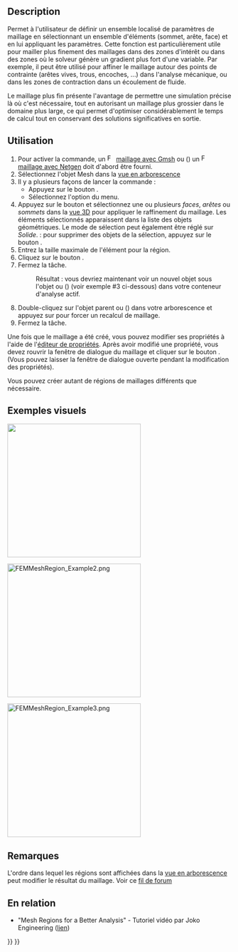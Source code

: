 <languages/>

{{Docnav/fr
|[[FEM_MeshBoundaryLayer/fr|Couche limite de maillage]]
|[[FEM_MeshGroup/fr|Grouper un maillage]]
|[[FEM_Workbench/fr|Atelier FEM]]
|IconL=FEM_MeshBoundaryLayer.svg
|IconR=FEM_MeshGroup.svg
|IconC=Workbench_FEM.svg
}}

{{GuiCommandContainer
|
{{GuiCommand/fr
|Name=FEM MeshRegion
|Name/fr=FEM Région de maillage FEM
|MenuLocation=Maillage → Mailler plus finement
|Workbenches=[[FEM_Workbench/fr|FEM]]
|SeeAlso=[[FEM_tutorial/fr|FEM Tutoriel]]
}}
{{GuiCommandFemInfo/fr
|Solvers=Tous
}}
}}

==Description==

Permet à l'utilisateur de définir un ensemble localisé de paramètres de maillage en sélectionnant un ensemble d'éléments (sommet, arête, face) et en lui appliquant les paramètres. Cette fonction est particulièrement utile pour mailler plus finement des maillages dans des zones d'intérêt ou dans des zones où le solveur génère un gradient plus fort d'une variable. Par exemple, il peut être utilisé pour affiner le maillage autour des points de contrainte (arêtes vives, trous, encoches, ...) dans l'analyse mécanique, ou dans les zones de contraction dans un écoulement de fluide.

Le maillage plus fin présente l'avantage de permettre une simulation précise là où c'est nécessaire, tout en autorisant un maillage plus grossier dans le domaine plus large, ce qui permet d'optimiser considérablement le temps de calcul tout en conservant des solutions significatives en sortie.

<span id="Usage"></span>
==Utilisation==

# Pour activer la commande, un [[Image:FEM_MeshGmshFromShape.svg|16px]] [[FEM_MeshGmshFromShape/fr|maillage avec Gmsh]] ou ({{VersionPlus/fr|1.1}}) un [[Image:FEM_MeshNetgenFromShape.svg|16px]] [[FEM_MeshNetgenFromShape/fr|maillage avec Netgen]] doit d'abord être fourni.
# Sélectionnez l'objet Mesh dans la [[Tree_view/fr|vue en arborescence]]
# Il y a plusieurs façons de lancer la commande :
#* Appuyez sur le bouton {{Button|[[Image:FEM_MeshRegion.svg|16px]] [[FEM_MeshRegion/fr|Mailler plus finement]]}}.
#* Sélectionnez l'option {{MenuCommand|Maillage → [[Image:FEM_MeshRegion.svg|16px]] Mailler plus finement}} du menu.
# Appuyez sur le bouton {{Button|Ajouter}} et sélectionnez une ou plusieurs ''faces'', ''arêtes'' ou ''sommets'' dans la [[3D_view/fr|vue 3D]] pour appliquer le raffinement du maillage. Les éléments sélectionnés apparaissent dans la liste des objets géométriques. Le mode de sélection peut également être réglé sur ''Solide''. {{Version/fr|1.1}} : pour supprimer des objets de la sélection, appuyez sur le bouton {{Button|Supprimer}}.
# Entrez la taille maximale de l'élément pour la région.
# Cliquez sur le bouton {{Button|OK}}.
# Fermez la tâche.
#:Résultat : vous devriez maintenant voir un nouvel objet {{incode|FEMMeshRegion}} sous l'objet {{incode|FEMMeshGmsh}} ou ({{VersionPlus/fr|1.1}}) {{incode|FEMMeshNetgen}} (voir exemple #3 ci-dessous) dans votre conteneur d'analyse actif.
# Double-cliquez sur l'objet parent {{incode|FEMMeshGmsh}} ou ({{VersionPlus/fr|1.1}}) {{incode|FEMMeshNetgen}} dans votre arborescence et appuyez sur {{Button|Appliquer}} pour forcer un recalcul de maillage.
# Fermez la tâche.

Une fois que le maillage a été créé, vous pouvez modifier ses propriétés à l'aide de l'[[Property_editor/fr|éditeur de propriétés]]. Après avoir modifié une propriété, vous devez rouvrir la fenêtre de dialogue du maillage et cliquer sur le bouton {{Button|Appliquer}}. (Vous pouvez laisser la fenêtre de dialogue ouverte pendant la modification des propriétés).

Vous pouvez créer autant de régions de maillages différents que nécessaire.

<span id="Visual_examples"></span>
==Exemples visuels== 

[[File:FEMMeshRegion_Example1.png|300px|]]
{{Caption|Exemple 1 : le maillage FEM grossier initial par GMSH}}


[[File:FEMMeshRegion_Example2.png|300px]]
{{Caption|Exemple 2 : après avoir appliqué un maillage plus fin en utilisant deux régions de maillage FEM, le grand trou est maillé à une taille d'éléments maximale de 3 mm, le petit trou est maillé à 1 mm.}}

[[File:FEMMeshRegion_Example3.png|300px]]
{{Caption|Exemple 3 : un exemple simple de la vue en arborescence résultante}}

<span id="Notes"></span>
==Remarques==

L'ordre dans lequel les régions sont affichées dans la [[Tree_view/fr|vue en arborescence]] peut modifier le résultat du maillage. Voir ce [https://forum.freecadweb.org/viewtopic.php?f=18&t=41955 fil de forum]

<span id="Related"></span>
==En relation==

* "Mesh Regions for a Better Analysis" - Tutoriel vidéo par Joko Engineering ([https://www.youtube.com/watch?v=X5RVe2SDPvw lien])


{{Docnav/fr
|[[FEM_MeshBoundaryLayer/fr|Couche limite de maillage]]
|[[FEM_MeshGroup/fr|Grouper un maillage]]
|[[FEM_Workbench/fr|Atelier FEM]]
|IconL=FEM_MeshBoundaryLayer.svg
|IconR=FEM_MeshGroup.svg
|IconC=Workbench_FEM.svg
}}

{{FEM Tools navi{{#translation:}}}}
{{Userdocnavi{{#translation:}}}}